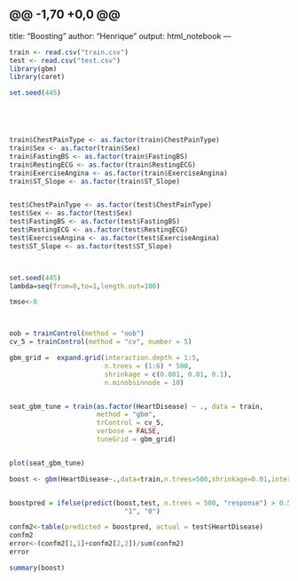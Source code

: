 @@ -1,70 +0,0 @@
---
title: "Boosting"
author: "Henrique"
output: html_notebook
---

```r

train <- read.csv("train.csv")
test <- read.csv("test.csv")
library(gbm)
library(caret)

set.seed(445)






```



```r


train$ChestPainType <- as.factor(train$ChestPainType)
train$Sex <- as.factor(train$Sex)
train$FastingBS <- as.factor(train$FastingBS)
train$RestingECG <- as.factor(train$RestingECG)
train$ExerciseAngina <- as.factor(train$ExerciseAngina)
train$ST_Slope <- as.factor(train$ST_Slope)


test$ChestPainType <- as.factor(test$ChestPainType)
test$Sex <- as.factor(test$Sex)
test$FastingBS <- as.factor(test$FastingBS)
test$RestingECG <- as.factor(test$RestingECG)
test$ExerciseAngina <- as.factor(test$ExerciseAngina)
test$ST_Slope <- as.factor(test$ST_Slope)



set.seed(445)
lambda=seq(from=0,to=1,length.out=100)

tmse<-0



oob = trainControl(method = "oob")
cv_5 = trainControl(method = "cv", number = 5)

gbm_grid =  expand.grid(interaction.depth = 1:5,
                        n.trees = (1:6) * 500,
                        shrinkage = c(0.001, 0.01, 0.1),
                        n.minobsinnode = 10)


seat_gbm_tune = train(as.factor(HeartDisease) ~ ., data = train,
                      method = "gbm",
                      trControl = cv_5,
                      verbose = FALSE,
                      tuneGrid = gbm_grid)


plot(seat_gbm_tune)

```


```r
boost <- gbm(HeartDisease~.,data=train,n.trees=500,shrinkage=0.01,interaction.depth = 1 ,distribution = "bernoulli")


boostpred = ifelse(predict(boost,test, n.trees = 500, "response") > 0.5, 
                             "1", "0")

confm2<-table(predicted = boostpred, actual = test$HeartDisease)
confm2
error<-(confm2[1,1]+confm2[2,2])/sum(confm2)
error
```



```r


summary(boost)

```
